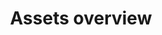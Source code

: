 ---
title: 'Assets overview'
sidebarTitle: 'Overview'
description: 'Display inline code and code blocks'
icon: 'door-open'
---